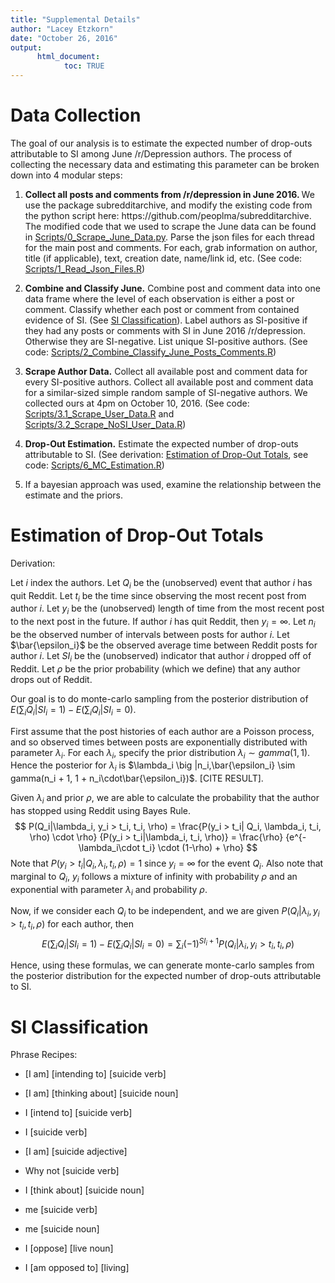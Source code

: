 ```yaml
---
title: "Supplemental Details"
author: "Lacey Etzkorn"
date: "October 26, 2016"
output: 
      html_document:
            toc: TRUE
---
```


# Data Collection

The goal of our analysis is to estimate the expected number of drop-outs attributable to SI among June /r/Depression authors. The process of collecting the necessary data and estimating this parameter can be broken down into 4 modular steps:

1. **Collect all posts and comments from /r/depression in June 2016. **
We use the package subredditarchive, and modify the existing code from the python script here: https://github.com/peoplma/subredditarchive. The modified code that we used to scrape the June data can be found in 
[Scripts/0_Scrape_June_Data.py](Scripts/0_Scrape_June_Data.py).
Parse the json files for each thread for the main post and comments. For each, grab information on author, title (if applicable), text, creation date, name/link id, etc. 
(See code: [Scripts/1_Read_Json_Files.R](Scripts/1_Read_Json_Files.R))

2. **Combine and Classify June.**
Combine post and comment data into one data frame where the level of each observation is either a post or comment. Classify whether each post or comment from contained evidence of SI. (See [SI Classification](#si-classification)). 
Label authors as SI-positive if they had any posts or comments with SI in June 2016 /r/depression. Otherwise they are SI-negative. List unique SI-positive authors.
(See code: [Scripts/2_Combine_Classify_June_Posts_Comments.R](Scripts/2_Combine_Classify_June_Posts_Comments.R))

3. **Scrape Author Data.**
Collect all available post and comment data for every SI-positive authors. Collect all available post and comment data for a similar-sized simple random sample of SI-negative authors. We collected ours at 4pm on October 10, 2016.
(See code: [Scripts/3.1_Scrape_User_Data.R](Scripts/3.1_Scrape_User_Data.R) and
[Scripts/3.2_Scrape_NoSI_User_Data.R](Scripts/3.2_Scrape_NoSI_User_Data.R))

4. **Drop-Out Estimation.** Estimate the expected number of drop-outs attributable to SI. 
(See derivation: [Estimation of Drop-Out Totals](#estimation-of-drop-out-totals), 
see code: [Scripts/6_MC_Estimation.R](Scripts/6_MC_Estimation.R))

5. If a bayesian approach was used, examine the relationship between the estimate and the priors.



# Estimation of Drop-Out Totals

Derivation:

Let $i$ index the authors. Let $Q_i$ be the (unobserved) event that author $i$ has quit Reddit. Let $t_i$ be the time since observing the most recent post from author $i$. Let $y_i$ be the (unobserved) length of time from the most recent post to the next post in the future. If author $i$ has quit Reddit, then $y_i = \infty$. Let $n_i$ be the observed number of intervals between posts for author $i$. Let $\bar{\epsilon_i}$ be the observed average time between Reddit posts for author $i$. Let $SI_i$ be the (unobserved) indicator that author $i$ dropped off of Reddit. Let $\rho$ be the prior probability (which we define) that any author drops out of Reddit.

Our goal is to do monte-carlo sampling from the posterior distribution of 
$E(\sum_i Q_i | SI_i=1) - E(\sum_i Q_i | SI_i=0)$.

First assume that the post histories of each author are a Poisson process, and so observed times between posts are exponentially distributed with parameter $\lambda_i$. For each $\lambda_i$, specify the prior distribution $\lambda_i \sim gamma(1,1)$. 
Hence the posterior for $\lambda_i$ is 
$\lambda_i \big |n_i,\bar{\epsilon_i} \sim gamma(n_i + 1, 1 + n_i\cdot\bar{\epsilon_i})$. [CITE RESULT].

Given $\lambda_i$ and prior $\rho$, we are able to calculate the probability that the author has stopped using Reddit using Bayes Rule.
$$ P(Q_i|\lambda_i, y_i > t_i, t_i, \rho)
            =  \frac{P(y_i > t_i| Q_i, \lambda_i, t_i, \rho) \cdot \rho}
                        {P(y_i > t_i|\lambda_i, t_i, \rho)}
            =   \frac{\rho} {e^{-\lambda_i\cdot t_i} \cdot (1-\rho) + \rho} 
$$ 
Note that $P(y_i > t_i| Q_i, \lambda_i, t_i, \rho) = 1$ since $y_i = \infty$ for the event $Q_i$. Also note that marginal to $Q_i$, $y_i$ follows a mixture of infinity with probability $\rho$ and an exponential with parameter $\lambda_i$ and probability $\rho$.

Now, if we consider each $Q_i$ to be independent, and we are given $P(Q_i|\lambda_i, y_i > t_i, t_i, \rho)$ for each author, then 
$$E(\sum_i Q_i| SI_i = 1) - E(\sum_i Q_i| SI_i = 0) = 
      \sum_i (-1)^{SI_i +1} P(Q_i|\lambda_i, y_i > t_i, t_i, \rho)$$

Hence, using these formulas, we can generate monte-carlo samples from the posterior distribution for the expected number of drop-outs attributable to SI.

# SI Classification

Phrase Recipes: 

* [I am] [intending to] [suicide verb]

* [I am] [thinking about] [suicide noun]

* I [intend to] [suicide verb]

* I [suicide verb]

* [I am] [suicide adjective]

* Why not [suicide verb]

* I [think about] [suicide noun]

* me [suicide verb]

* me [suicide noun]

* I [oppose] [live noun]

* I [am opposed to] [living]

